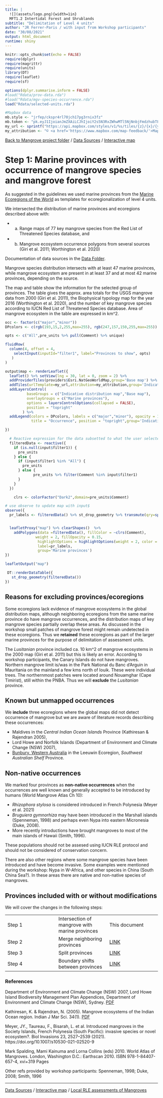 ```yaml
---
title: |
  ![](assets/logo.png){width=1in}
  MFT1.2 Intertidal Forest and Shrublands
subtitle: "Delimitation of Level 4 units"
author: "JR Ferrer-Paris / with input from Workshop participants"
date: "30/08/2021"
output: html_document
runtime: shiny
---
```


```r
knitr::opts_chunk$set(echo = FALSE)
require(dplyr)
require(magrittr)
require(units)
library(DT)
require(leaflet)
require(sf)

options(dplyr.summarise.inform = FALSE)
#load("Rdata/prov-data.rda")
#load("Rdata/mgv-species-occurrence.rda")
load("Rdata/selected-units.rda")

#Mapbox data
mb.style <- "jrfep/ckspr4rl70jch17pg3rnix3fz"
mb.token <- "pk.eyJ1IjoianJmZXAiLCJhIjoiY2s5N3RxZWhwMTl5NjNnbjFmdzhubTFjdiJ9.KFBzgxBPjKnERRfR9awR_g"
my_url <- sprintf("https://api.mapbox.com/styles/v1/%s/tiles/{z}/{x}/{y}?access_token=%s",mb.style,mb.token)
my_attribution <- "© <a href='https://www.mapbox.com/map-feedback/'>Mapbox</a> CC-BY-4.0 <a href='https://global-ecosystems.org/explore/groups/MFT1.2'>IUCN Global Ecosystem Typology</a>"
```
[Back to Mangrove project folder](/Mangroves/) / [Data Sources](/MangrovesData/) / [Interactive map](/MangrovesMap/)

# Step 1: Marine provinces with occurrence of mangrove species and mangrove forest

As suggested in the guidelines we used marine provinces from the [Marine Ecoregions of the World](/MangrovesData/MEOW-ecoregions.Rmd) as templates for ecoregionalization of level 4 units.

We intersected the distribution of marine provinces and ecoregions described above with:

- a) Range maps of 77 key mangrove species from the Red List of Threatened Species database, and
- b) Mangrove ecosystem occurrence polygons from several sources (Giri et al. 2011; Worthington et al. 2020)

Documentation of data sources in the [Data Folder](/MangrovesData/).

Mangrove species distribution intersects with at least 47 marine provinces, while mangrove ecosystem are present in at least 37 and at most 42 marine provinces, depending on the source.

The map and table show the information for the selected group of provinces. The table gives the approx. area totals for the USGS mangrove data from 2000 (Giri et al. 2011), the Biophysical typology map for the year 2016 (Worthington et al. 2020), and the number of key mangrove species according to IUCN Red List of Threatened Species database. Area of mangrove ecosystem in the table are expressed in km^2.


```r

occ <- factor(c("major","minor"))
DPcolors <- c(rgb(193,15,2,255,max=255), rgb(247,157,150,255,max=255))

opts <- c("All",pre_units %>% pull(Comment) %>% unique)

fluidRow(
  column(4, offset = 4,
    selectInput(inputId="filter1", label="Provinces to show", opts)
   )
)

output$map <- renderLeaflet({
  leaflet() %>% setView(lng = 30, lat = 0, zoom = 2) %>%
  addProviderTiles(providers$Esri.NatGeoWorldMap,group='Base map') %>%
  addTiles(urlTemplate=my_url,attribution=my_attribution,group='Indicative distribution map') %>%
  addLayersControl(
          baseGroups = c("Indicative distribution map","Base map"),
          overlayGroups = c("Marine provinces"),
          options = layersControlOptions(collapsed = FALSE),
          position = "topright"
        ) %>%
  addLegend(colors = DPcolors, labels = c("major","minor"), opacity = 1.0,
            title = "Occurrence", position = "topright",group='Indicative distribution map')

})

  # Reactive expression for the data subsetted to what the user selected
  filteredData <- reactive({
    if (is.null(input$filter1)) {
      pre_units
    } else {
      if (input$filter1 %in% "All") {
        pre_units
      } else {
             pre_units %>% filter(Comment %in% input$filter1)
      }
    }
  })

    clrs <- colorFactor("Dark2",domain=pre_units$Comment)

# use observe to update map with input$
observe({
  pr_labels <- filteredData() %>% st_drop_geometry %>% transmute(qry=sprintf("<strong>%s</strong>:<br/> %s",PROVINCE,Comment)) %>% pull(qry)  %>% lapply(htmltools::HTML)


  leafletProxy("map") %>% clearShapes()  %>%
    addPolygons(data =filteredData(), fillColor = ~clrs(Comment),
              weight = 2, fillOpacity = 0.15,
               highlightOptions = highlightOptions(weight = 2, color = 'black'),
               label=pr_labels,
               group='Marine provinces')
})

leafletOutput("map")
```



```r
 DT::renderDataTable({
   st_drop_geometry(filteredData())
})
```

## Reasons for excluding provinces/ecoregions

Some ecoregions lack evidence of mangrove ecosystems in the global distribution maps, although neighboring ecoregions from the same marine province do have mangrove occurrences, and the distribution maps of key mangrove species partially overlap these areas. As discussed in the workshop small patches of mangrove forest might remain undetected in these ecoregions. Thus we **retained** these ecoregions as part of the larger marine provinces for the purpose of delimitation of assessment units.

The _Lusitanian_ province included ca. 10 km^2  of mangrove ecosystems in the 2000 map (Giri et al. 2011) but this is likely an error. According to workshop participants, the Canary Islands do not have mangroves. Northern mangrove limit is/was in the Park National du Banc d'Arguin  in Mauritania on the mainland a few kms north of Iouik. These were individual trees. The northernmost patches were located around Nouamghar (Cape Timirist), still within the PNBA. Thus we will **exclude** the _Lusitanian_ province.

## Known but unmapped occurrences

We **include** three ecoregions where the global maps did not detect occurrence of mangrove but we are aware of literature records describing these occurrences:

- Maldives in the _Central Indian Ocean Islands_ Province (Kathiresan & Rajendran 2005),
- Lord Howe and Norfolk Islands (Department of Environment and Climate Change (NSW) 2007),
- [Bunbury, Western Australia](https://www.fish.wa.gov.au/Documents/recreational_fishing/fact_sheets/fact_sheet_mangroves.pdf) in the Leeuwin Ecoregion, _Southwest Australian Shelf_ Province.

## Non-native occurrences

We marked four provinces as **non-native occurrences** when the occurrences are well known and generally accepted to be introduced by humans (World Mangrove Atlas Ch 10):

- _Rhizophora stylosa_ is considered introduced in French Polynesia (Meyer et al. 2021)
- _Bruguiera gymnorhiza_ may have been introduced in the Marshall islands (Spenneman, 1998) and perhaps even Nypa into eastern Micronesia (Duke, 2008).
- More recently introductions have brought mangroves to most of the main islands of Hawaii (Smith, 1996).

These populations should not be assesed using IUCN RLE protocol and should not be considered of  conservation concern.

There are also other regions where some mangrove species have been introduced and have become invasive. Some examples were mentioned during the workshop: Nypa in W-Africa, and other species in China (South China Sea?). In these areas there are native and non-native species of mangroves.

## Provinces included with or without modifications

We will cover the changes in the following steps:

|  | |  |
|---|---|---|
|Step 1| Intersection of mangrove with marine provinces | This document
|Step 2| Merge neighboring provinces | [LINK](Step-2-merge-provinces.Rmd)
|Step 3| Split provinces | [LINK](Step-3-split-provinces.Rmd)
|Step 4| Boundary shifts between provinces | [LINK](Step-4-shift-borders.Rmd)


### References

Department of Environment and Climate Change (NSW) 2007, Lord Howe Island Biodiversity Management Plan Appendices, Department of Environment and Climate Change (NSW), Sydney. [PDF](https://environment.gov.au/system/files/resources/e30dcdd3-e6d5-43e2-bc33-7fdb6dd9061e/files/lord-howe-island-appendices.pdf)

Kathiresan, K. & Rajendran, N. (2005). Mangrove ecosystems of the Indian Ocean region. Indian J Mar Sci. 34(1). [PDF](https://www.researchgate.net/publication/254434289_Mangrove_ecosystems_of_the_Indian_Ocean_region)

Meyer, JY., Taureau, F., Bisarah, L. et al. Introduced mangroves in the Society Islands, French Polynesia (South Pacific): invasive species or novel ecosystem?. Biol Invasions 23, 2527–2539 (2021). https://doi.org/10.1007/s10530-021-02520-9

Mark Spalding, Mami Kainuma and Lorna Collins (eds) 2010. World Atlas of Mangroves.
London, Washington D.C.: Earthscan 2010. ISBN 978-1-84407-657-4, xvi+319 Pages

Other refs provided by workshop participants: Spenneman, 1998; Duke, 2008; Smith, 1996

---
[Data Sources](/MangrovesData/) / [Interactive map](/MangrovesMap/) / [Local RLE assessments of Mangroves](rle-assessments.Rmd)
